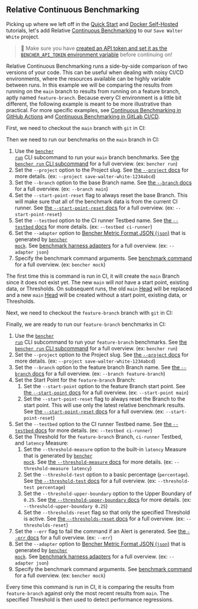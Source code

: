 
## Relative Continuous Benchmarking

Picking up where we left off in the
[Quick Start][quick start] and [Docker Self-Hosted][docker self-hosted] tutorials,
let's add Relative [Continuous Benchmarking][continuous benchmarking] to our `Save Walter White` project.

> 🐰 Make sure you have
> [created an API token and set it as the `BENCHER_API_TOKEN` environment variable][create an api token]
> before continuing on!

[quick start]: /docs/tutorial/quick-start/
[docker self-hosted]: /docs/tutorial/docker/
[continuous benchmarking]: /docs/explanation/continuous-benchmarking/
[create an api token]: /docs/tutorial/quick-start/#create-an-api-token

Relative Continuous Benchmarking runs a side-by-side comparison of two versions of your code.
This can be useful when dealing with noisy CI/CD environments,
where the resources available can be highly variable between runs.
In this example we will be comparing the results from running on the `main` branch
to results from running on a feature branch, aptly named `feature-branch`.
Because every CI environment is a little bit different,
the following example is meant to be more illustrative than practical.
For more specific examples, see [Continuous Benchmarking in GitHub Actions][github actions]
and [Continuous Benchmarking in GitLab CI/CD][gitlab ci/cd].

[github actions]: /docs/how-to/github-actions/
[gitlab ci/cd]: /docs/how-to/gitlab-ci-cd/

First, we need to checkout the `main` branch with `git` in CI:

<GitCheckoutMain />

Then we need to run our benchmarks on the `main` branch in CI:

<RunMainRelative />

1. Use the <code><a href="/docs/explanation/bencher-run/">bencher run</a></code> CLI subcommand
   to run your `main` branch benchmarks.
   See [the `bencher run` CLI subcommand][bencher run] for a full overview.
   (ex: `bencher run`)
2. Set the `--project` option to the Project slug.
   See [the `--project` docs][project option] for more details.
   (ex: `--project save-walter-white-1234abcd`)
3. Set the `--branch` option to the base Branch name.
   See [the `--branch` docs][branch option] for a full overview.
   (ex: `--branch main`)
4. Set the `--start-point-reset` flag to always reset the base Branch.
   This will make sure that all of the benchmark data is from the current CI runner.
   See [the `--start-point-reset` docs][start point reset] for a full overview.
   (ex: `--start-point-reset`)
5. Set the `--testbed` option to the CI runner Testbed name.
   See [the `--testbed` docs][testbed option] for more details.
   (ex: `--testbed ci-runner`)
6. Set the `--adapter` option to [Bencher Metric Format JSON (`json`)][bmf] that is generated by <code><a href="/docs/reference/bencher-metric-format/#bencher-mock">bencher mock</a></code>.
   See [benchmark harness adapters][adapter json] for a full overview.
   (ex: `--adapter json`)
7.  Specify the benchmark command arguments.
    See [benchmark command][command argument] for a full overview.
    (ex: `bencher mock`)

The first time this is command is run in CI,
it will create the `main` Branch since it does not exist yet.
The new `main` will _not_ have a start point, existing data, or Thresholds.
On subsequent runs, the old `main` [Head][head] will be replaced
and a new `main` [Head][head] will be created without a start point, existing data, or Thresholds.

[bencher run]: /docs/explanation/bencher-run/
[project option]: /docs/explanation/bencher-run/#--project-project
[branch option]: /docs/explanation/branch-selection/#--branch-branch
[start point reset]: /docs/explanation/branch-selection/#--start-point-reset
[testbed option]: /docs/explanation/bencher-run/#--testbed-testbed
[bmf]: /docs/reference/bencher-metric-format/
[adapter json]: /docs/explanation/adapters/#-json
[command argument]: /docs/explanation/bencher-run/#benchmark-command
[head]: /docs/explanation/benchmarking/#head

Next, we need to checkout the `feature-branch` branch with `git` in CI:

<GitCheckoutFeature />

Finally, we are ready to run our `feature-branch` benchmarks in CI:

<RunFeatureRelative />

1. Use the <code><a href="/docs/explanation/bencher-run/">bencher run</a></code> CLI subcommand
   to run your `feature-branch` benchmarks.
   See [the `bencher run` CLI subcommand][bencher run] for a full overview.
   (ex: `bencher run`)
2. Set the `--project` option to the Project slug.
   See [the `--project` docs][project option] for more details.
   (ex: `--project save-walter-white-1234abcd`)
3. Set the `--branch` option to the feature branch Branch name.
   See [the `--branch` docs][branch option] for a full overview.
   (ex: `--branch feature-branch`)
4. Set the Start Point for the `feature-branch` Branch:
   1. Set the `--start-point` option to the feature Branch start point.
   See [the `--start-point` docs][start point] for a full overview.
   (ex: `--start-point main`)
   2. Set the `--start-point-reset` flag to always reset the Branch to the start point.
   This will use only the latest relative benchmark results.
   See [the `--start-point-reset` docs][start point reset] for a full overview.
   (ex: `--start-point-reset`)
5. Set the `--testbed` option to the CI runner Testbed name.
   See [the `--testbed` docs][testbed option] for more details.
   (ex: `--testbed ci-runner`)
6. Set the Threshold for the `feature-branch` Branch, `ci-runner` Testbed, and `latency` Measure:
   1. Set the `--threshold-measure` option to the built-in `latency` Measure that is generated by <code><a href="/docs/reference/bencher-metric-format/#bencher-mock">bencher mock</a></code>.
   See [the `--threshold-measure` docs][threshold measure option] for more details.
   (ex: `--threshold-measure latency`)
   2. Set the `--threshold-test` option to a basic percentage (`percentage`).
   See [the `--threshold-test` docs][threshold test option] for a full overview.
   (ex: `--threshold-test percentage`)
   3. Set the `--threshold-upper-boundary` option to the Upper Boundary of `0.25`.
   See [the `--threshold-upper-boundary` docs][threshold upper boundary] for more details.
   (ex: `--threshold-upper-boundary 0.25`)
   4. Set the `--thresholds-reset` flag so that only the specified Threshold is active.
   See [the `--thresholds-reset` docs][thresholds reset] for a full overview.
   (ex: `--thresholds-reset`)
7. Set the `--err` flag to fail the command if an Alert is generated.
   See [the `--err` docs][alert err] for a full overview.
   (ex: `--err`)
8. Set the `--adapter` option to [Bencher Metric Format JSON (`json`)][bmf] that is generated by <code><a href="/docs/reference/bencher-metric-format/#bencher-mock">bencher mock</a></code>.
   See [benchmark harness adapters][adapter json] for a full overview.
   (ex: `--adapter json`)
9. Specify the benchmark command arguments.
   See [benchmark command][command argument] for a full overview.
   (ex: `bencher mock`)

Every time this command is run in CI,
it is comparing the results from `feature-branch` against only the most recent results from `main`.
The specified Threshold is then used to detect performance regressions.

[start point]: /docs/explanation/branch-selection/#--start-point-branch
[start point reset]: /docs/explanation/branch-selection/#--start-point-reset
[threshold measure option]: /docs/explanation/thresholds/#--threshold-measure-measure
[threshold test option]: /docs/explanation/thresholds/#--threshold-test-test
[threshold upper boundary]: /docs/explanation/thresholds/#--threshold-upper-boundary-boundary
[thresholds reset]: /docs/explanation/thresholds/#--thresholds-reset
[alert err]: /docs/explanation/thresholds/#--err

